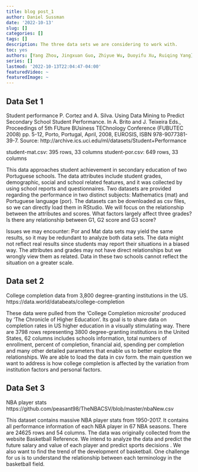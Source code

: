 ```yaml
---
title: blog post_1
author: Daniel Sussman
date: '2022-10-13'
slug: []
categories: []
tags: []
description: The three data sets we are considering to work with.
toc: yes
authors: [Yang Zhou, Jingxuan Guo, Zhiyue Wu, Duoyifu Xu, Ruiqing Yang]
series: []
lastmod: '2022-10-13T22:04:47-04:00'
featuredVideo: ~
featuredImage: ~
---
```


## Data Set 1
Student performance
P. Cortez and A. Silva. Using Data Mining to Predict Secondary School Student Performance. In A. Brito and J. Teixeira Eds., Proceedings of 5th FUture BUsiness TEChnology Conference (FUBUTEC 2008) pp. 5-12, Porto, Portugal, April, 2008, EUROSIS, ISBN 978-9077381-39-7.
Source: http://archive.ics.uci.edu/ml/datasets/Student+Performance

student-mat.csv: 395 rows, 33 columns
student-por.csv: 649 rows, 33 columns

This data approaches student achievement in secondary education of two Portuguese schools. The data attributes include student grades, demographic, social and school related features, and it was collected by using school reports and questionnaires. Two datasets are provided regarding the performance in two distinct subjects: Mathematics (mat) and Portuguese language (por). The datasets can be downloaded as csv files, so we can directly load them in RStudio.
We will focus on the relationship between the attributes and scores. What factors largely affect three grades? Is there any relationship between G1, G2 score and G3 score?

Issues we may encounter:
Por and Mat data sets may yield the same results, so it may be redundant to analyze both data sets.
The data might not reflect real results since students may report their situations in a biased way.
The attributes and grades may not have direct relationships but we wrongly view them as related.
Data in these two schools cannot reflect the situation on a greater scale.

## Data set 2
College completion data from 3,800 degree-granting institutions in the US.
https://data.world/databeats/college-completion

These data were pulled from the 'College Completion microsite' produced by 'The Chronicle of Higher Education'. Its goal is to share data on completion rates in US higher education in a visually stimulating way. There are 3798 rows representing 3800 degree-granting institutions in the United States, 62 columns includes schools information, total numbers of enrollment, percent of completion, financial aid, spending per completion and many other detailed parameters that enable us to better explore the relationships. We are able to load the data in csv form. the main question we want to address is how college completion is affected by the variation from institution factors and personal factors. 

## Data Set 3
NBA player stats 
https://github.com/peasant98/TheNBACSV/blob/master/nbaNew.csv

This dataset contains massive NBA player stats from 1950-2017. It contains all performance information of each NBA player in 67 NBA seasons. There are 24625 rows and 54 columns. The data was originally collected from the website Basketball Reference. We intend to analyze the data and predict the future salary and value of each player and predict sports decisions . We also want to find the trend of the development of basketball. One challenge for us is to understand the relationship between each terminology in the basketball field.






